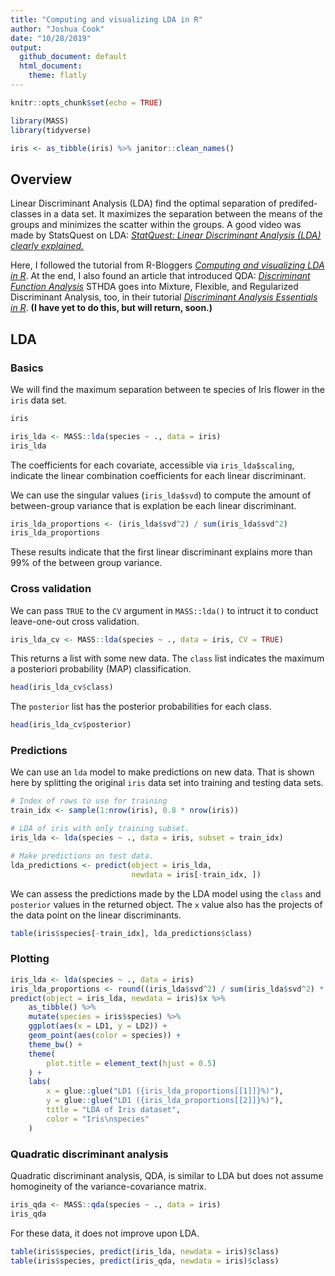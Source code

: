```yaml
---
title: "Computing and visualizing LDA in R"
author: "Joshua Cook"
date: "10/28/2019"
output:
  github_document: default
  html_document:
    theme: flatly
---
```


```r
knitr::opts_chunk$set(echo = TRUE)

library(MASS)
library(tidyverse)

iris <- as_tibble(iris) %>% janitor::clean_names()
```

## Overview

Linear Discriminant Analysis (LDA) find the optimal separation of predifed-classes in a data set.
It maximizes the separation between the means of the groups and minimizes the scatter within the groups.
A good video was made by StatsQuest on LDA: [*StatQuest: Linear Discriminant Analysis (LDA) clearly explained.*](https://www.youtube.com/watch?v=azXCzI57Yfc)

Here, I followed the tutorial from R-Bloggers [*Computing and visualizing LDA in R*](https://www.r-bloggers.com/computing-and-visualizing-lda-in-r/).
At the end, I also found an article that introduced QDA: [*Discriminant Function Analysis*](https://www.statmethods.net/advstats/discriminant.html)
STHDA goes into Mixture, Flexible, and Regularized Discriminant Analysis, too, in their tutorial [*Discriminant Analysis Essentials in R*](http://www.sthda.com/english/articles/36-classification-methods-essentials/146-discriminant-analysis-essentials-in-r/#mixture-discriminant-analysis).
**(I have yet to do this, but will return, soon.)**

## LDA

### Basics

We will find the maximum separation between te species of Iris flower in the `iris` data set.

```r
iris
```

```r
iris_lda <- MASS::lda(species ~ ., data = iris)
iris_lda
```

The coefficients for each covariate, accessible via `iris_lda$scaling`, indicate the linear combination coefficients for each linear discriminant.

We can use the singular values (`iris_lda$svd`) to compute the amount of between-group variance that is explation be each linear discriminant.

```r
iris_lda_proportions <- (iris_lda$svd^2) / sum(iris_lda$svd^2)
iris_lda_proportions
```

These results indicate that the first linear discriminant explains more than 99% of the between group variance.

### Cross validation

We can pass `TRUE` to the `CV` argument in `MASS::lda()` to intruct it to conduct leave-one-out cross validation.

```r
iris_lda_cv <- MASS::lda(species ~ ., data = iris, CV = TRUE)
```

This returns a list with some new data.
The `class` list indicates the maximum a posteriori probability (MAP) classification.

```r
head(iris_lda_cv$class)
```

The `posterior` list has the posterior probabilities for each class.

```r
head(iris_lda_cv$posterior)
```

### Predictions

We can use an `lda` model to make predictions on new data.
That is shown here by splitting the original `iris` data set into training and testing data sets.

```r
# Index of rows to use for training
train_idx <- sample(1:nrow(iris), 0.8 * nrow(iris))

# LDA of iris with only training subset.
iris_lda <- lda(species ~ ., data = iris, subset = train_idx)

# Make predictions on test data.
lda_predictions <- predict(object = iris_lda,
                           newdata = iris[-train_idx, ])
```

We can assess the predictions made by the LDA model using the `class` and `posterior` values in the returned object.
The `x` value also has the projects of the data point on the linear discriminants.

```r
table(iris$species[-train_idx], lda_predictions$class)
```


### Plotting

```r
iris_lda <- lda(species ~ ., data = iris)
iris_lda_proportions <- round((iris_lda$svd^2) / sum(iris_lda$svd^2) * 100, 1)
predict(object = iris_lda, newdata = iris)$x %>%
    as_tibble() %>% 
    mutate(species = iris$species) %>% 
    ggplot(aes(x = LD1, y = LD2)) +
    geom_point(aes(color = species)) +
    theme_bw() +
    theme(
        plot.title = element_text(hjust = 0.5)
    ) +
    labs(
        x = glue::glue("LD1 ({iris_lda_proportions[[1]]}%)"),
        y = glue::glue("LD1 ({iris_lda_proportions[[2]]}%)"),
        title = "LDA of Iris dataset",
        color = "Iris\nspecies"
    )
```

### Quadratic discriminant analysis

Quadratic discriminant analysis, QDA, is similar to LDA but does not assume homogineity of the variance-covariance matrix.

```r
iris_qda <- MASS::qda(species ~ ., data = iris)
iris_qda
```

For these data, it does not improve upon LDA.

```r
table(iris$species, predict(iris_lda, newdata = iris)$class)
table(iris$species, predict(iris_qda, newdata = iris)$class)
```


